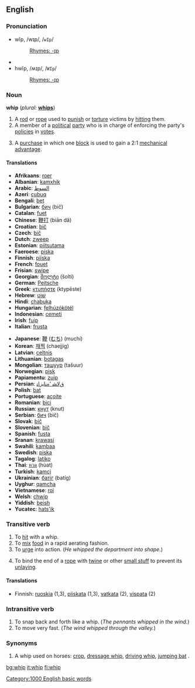 ==English==

===Pronunciation===
*wĭp, /wɪp/, /<tt>wIp</tt>/
*:[[Rhymes:English:-ɪp|Rhymes: -ɪp]]
*{{audio|en-us-whip.ogg|Audio (US)}}
*hwĭp, /ʍɪp/, /<tt>WIp</tt>/
*:[[Rhymes:English:-ɪp|Rhymes: -ɪp]]

===Noun===
'''whip'''  (''plural:'' '''[[whips]]''')
# A [[rod]] or [[rope]] used to [[punish]] or [[torture]] victims by [[hit]]ting them.
# A member of a [[political]] [[party]] who is in charge of enforcing the party's [[policy|policies]] in [[vote]]s.
# {{nautical}} A [[purchase]] in which one [[block]] is used to gain a 2:1 [[mechanical advantage]].

====Translations====
{{top}}<!--languages from A to I go here-->
*'''Afrikaans''': [[roer]]
*'''Albanian''': [[kamxhik]]
*'''Arabic''': [[السوط]]
*'''Azeri''': [[çubuq]]
*'''Bengali''': [[bet]]
*'''Bulgarian''': [[бич]] (bič)
*'''Catalan''': [[fuet]]
*'''Chinese''': [[鞭打]] (biān dǎ)
*'''Croatian''': [[bič]]
*'''Czech''': [[bič]]
*'''Dutch''': [[zweep]]
*'''Estonian''': [[piitsutama]]
*'''Faeroese''': [[píska]]
*'''Finnish''': [[piiska]]
*'''French''': [[fouet]]
*'''Frisian''': [[swipe]]
*'''Georgian''': [[შოლტი]] (šolti)
*'''German''': [[Peitsche]]
*'''Greek''': [[κτυπήστε]] (ktypēste)
*'''Hebrew''': [[שׁוֹט]]
*'''Hindi''': [[chabuka]]
*'''Hungarian''': [[felhúzókötél]]
*'''Indonesian''': [[cemeti]]
*'''Irish''': [[fuip]]
*'''Italian''': [[frusta]]
{{mid}}<!--languages from J to Z go here-->
*'''Japanese''': [[鞭]] ([[むち]]) (muchi)
*'''Korean''': [[채찍]] (chaejjig)
*'''Latvian''': [[celtnis]]
*'''Lithuanian''': [[botagas]]
*'''Mongolian''': [[ташуур]] (tašuur)
*'''Norwegian''': [[pisk]]
*'''Papiamentu''': [[zuip]]
*'''Persian''': [[ﻕﻻﺸ ‘ﻩﻨﺎﻴﺯﺎﺘ]]
*'''Polish''': [[bat]]
*'''Portuguese''': [[açoite]]
*'''Romanian''': [[bici]]
*'''Russian''': [[кнут]] (knut)
*'''Serbian''': [[бич]] (bič)
*'''Slovak''': [[bič]]
*'''Slovenian''': [[bič]]
*'''Spanish''': [[fusta]]
*'''Sranan''': [[krawasi]]
*'''Swahili''': [[kambaa]]
*'''Swedish''': [[piska]]
*'''Tagalog''': [[latiko]]
*'''Thai''': [[หวด]] (hùat)
*'''Turkish''': [[kamçi]]
*'''Ukrainian''': [[батіг]] (batíg)
*'''Uyghur''': [[qamcha]]
*'''Vietnamese''': [[roi]]
*'''Welsh''': [[chwip]]
*'''Yiddish''': [[beish]]
*'''Yucatec''': [[hats'ik]]
{{bottom}}

===Transitive verb===
{{en-infl-reg-consonant|whip||p}}
# To [[hit]] with a whip.
# To [[mix]] [[food]] in a rapid aerating fashion.
# To [[urge]] into action. (''He whipped the department into shape.'')
# {{nautical}} To bind the end of a [[rope]] with [[twine]] or other [[small stuff]] to prevent its [[unlay]]ing.

====Translations====
*Finnish: [[ruoskia]] (1,3), [[piiskata]] (1,3), [[vatkata]] (2), [[vispata]] (2)

===Intransitive verb===
{{en-infl-reg-consonant|whip||p}}
# To snap back and forth like a whip.  (''The pennants whipped in the wind.'')
# To move very fast.  (''The wind whipped through the valley.'')

===Synonyms===
# A whip used on horses: [[crop]], [[dressage whip]], [[driving whip]], [[jumping bat]] .

[[Category:1000 English basic words]]

[[bg:whip]]
[[it:whip]]
[[fi:whip]]